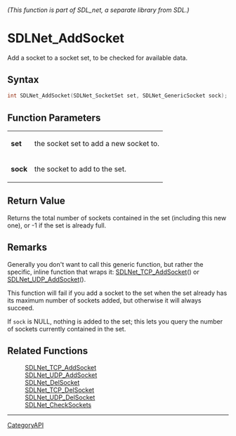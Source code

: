 ====== (This function is part of SDL_net, a separate library from SDL.) ======
= SDLNet_AddSocket =

Add a socket to a socket set, to be checked for available data.

== Syntax ==

<syntaxhighlight lang='c'>
int SDLNet_AddSocket(SDLNet_SocketSet set, SDLNet_GenericSocket sock);
</syntaxhighlight>

== Function Parameters ==

{|
|'''set'''
|the socket set to add a new socket to.
|-
|'''sock'''
|the socket to add to the set.
|}

== Return Value ==

Returns the total number of sockets contained in the set (including this
new one), or -1 if the set is already full.

== Remarks ==

Generally you don't want to call this generic function, but rather the
specific, inline function that wraps it: [[SDLNet_TCP_AddSocket]]() or
[[SDLNet_UDP_AddSocket]]().

This function will fail if you add a socket to the set when the set already
has its maximum number of sockets added, but otherwise it will always
succeed.

If <code>sock</code> is NULL, nothing is added to the set; this lets you
query the number of sockets currently contained in the set.

== Related Functions ==

:[[SDLNet_TCP_AddSocket]]
:[[SDLNet_UDP_AddSocket]]
:[[SDLNet_DelSocket]]
:[[SDLNet_TCP_DelSocket]]
:[[SDLNet_UDP_DelSocket]]
:[[SDLNet_CheckSockets]]

----
[[CategoryAPI]]


